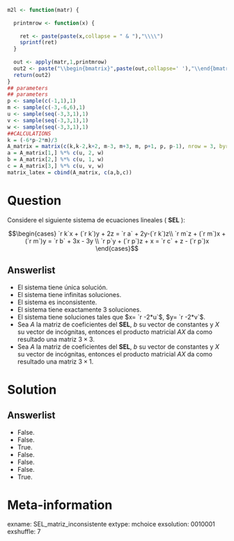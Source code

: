 ```r
m2l <- function(matr) {
  
  printmrow <- function(x) {
    
    ret <- paste(paste(x,collapse = " & "),"\\\\")
    sprintf(ret)
  }
  
  out <- apply(matr,1,printmrow)
  out2 <- paste("\\begin{bmatrix}",paste(out,collapse=' '),"\\end{bmatrix}")
  return(out2)
}
## parameters
## parameters
p <- sample(c(-1,1),1)
m <- sample(c(-3,-6,6),1)
u <- sample(seq(-3,3,1),1)
v <- sample(seq(-3,3,1),1)
w <- sample(seq(-3,3,1),1)
##CALCULATIONS
k = (-6*p-2*m)/3
A_matrix = matrix(c(k,k-2,k+2, m-3, m+3, m, p+1, p, p-1), nrow = 3, byrow = T)
a = A_matrix[1,] %*% c(u, 2, w)
b = A_matrix[2,] %*% c(u, 1, w)
c = A_matrix[3,] %*% c(u, v, w)
matrix_latex = cbind(A_matrix, c(a,b,c))
```

Question
========

Considere el siguiente sistema de ecuaciones lineales ( **SEL** ):

$$\begin{cases} `r k`x + (`r k`)y + 2z = `r a` + 2y-(`r k`)z\\
                 `r m`z + (`r m`)x + (`r m`)y = `r b` + 3x - 3y \\
                `r p`y + (`r p`)z + x = `r c` + z - (`r p`)x
                \end{cases}$$

Answerlist
----------
* El sistema tiene única solución.
* El sistema tiene infinitas soluciones.
* El sistema es inconsistente.
* El sistema tiene exactamente 3 soluciones.
* El sistema tiene soluciones tales que $x= `r -2*u`$, $y= `r -2*v`$.
* Sea $A$ la matriz de coeficientes del **SEL**, $b$ su vector de constantes y $X$ su vector de incógnitas, entonces el producto matricial $AX$ da como resultado una matriz $3\times 3$.
* Sea $A$ la matriz de coeficientes del **SEL**, $b$ su vector de constantes y $X$ su vector de incógnitas, entonces el producto matricial $AX$ da como resultado una matriz $3\times 1$.
 
Solution
========

Answerlist
----------
* False.
* False.
* True.
* False.
* False.
* False.
* True.

Meta-information
================
exname: SEL_matriz_inconsistente
extype: mchoice
exsolution: 0010001
exshuffle: 7
